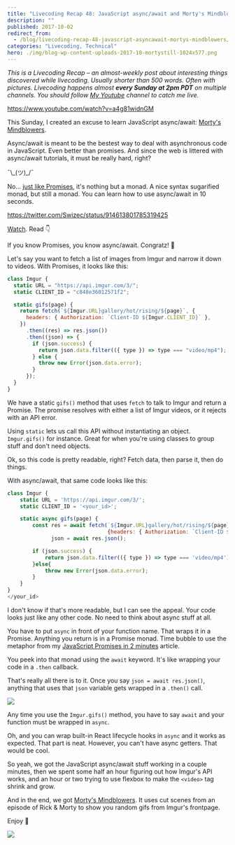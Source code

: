 ```yaml
---
title: "Livecoding Recap 48: JavaScript async/await and Morty's Mindblowers"
description: ""
published: 2017-10-02
redirect_from:
  - /blog/livecoding-recap-48-javascript-asyncawait-mortys-mindblowers/swizec/7829
categories: "Livecoding, Technical"
hero: ./img/blog-wp-content-uploads-2017-10-mortystill-1024x577.png
---
```


_This is a Livecoding Recap – an almost-weekly post about interesting things discovered while livecoding. Usually shorter than 500 words. Often with pictures. Livecoding happens almost **every Sunday at 2pm PDT** on multiple channels. You should follow [My Youtube](https://www.youtube.com/TheSwizec) channel to catch me live._

https://www.youtube.com/watch?v=a4g81widnGM

This Sunday, I created an excuse to learn JavaScript async/await: [Morty's Mindblowers](http://mortysmindblowers.fun).

Async/await is meant to be the bestest way to deal with asynchronous code in JavaScript. Even better than promises. And since the web is littered with async/await tutorials, it must be really hard, right?

¯\\\_(ツ)\_/¯

No… [just like Promises](https://swizec.com/blog/javascript-promises-monads/swizec/7814), it's nothing but a monad. A nice syntax sugarified monad, but still a monad. You can learn how to use async/await in 10 seconds.

https://twitter.com/Swizec/status/914613801785319425

[Watch](https://youtu.be/a4g81widnGM?t=2070). Read 👇

If you know Promises, you know async/await. Congratz! 👏

Let's say you want to fetch a list of images from Imgur and narrow it down to videos. With Promises, it looks like this:

```javascript
class Imgur {
  static URL = "https://api.imgur.com/3/";
  static CLIENT_ID = "c848e36012571f2";

  static gifs(page) {
    return fetch(`${Imgur.URL}gallery/hot/rising/${page}`, {
      headers: { Authorization: `Client-ID ${Imgur.CLIENT_ID}` },
    })
      .then((res) => res.json())
      .then((json) => {
        if (json.success) {
          return json.data.filter(({ type }) => type === "video/mp4");
        } else {
          throw new Error(json.data.error);
        }
      });
  }
}
```

We have a static `gifs()` method that uses `fetch` to talk to Imgur and return a Promise. The promise resolves with either a list of Imgur videos, or it rejects with an API error.

Using `static` lets us call this API without instantiating an object. `Imgur.gifs()` for instance. Great for when you're using classes to group stuff and don't need objects.

Ok, so this code is pretty readable, right? Fetch data, then parse it, then do things.

With async/await, that same code looks like this:

```javascript
class Imgur {
    static URL = 'https://api.imgur.com/3/';
    static CLIENT_ID = '<your_id>';

    static async gifs(page) {
        const res = await fetch(`${Imgur.URL}gallery/hot/rising/${page}`,
                                {headers: { Authorization: `Client-ID ${Imgur.CLIENT_ID}`}}),
              json = await res.json();

        if (json.success) {
            return json.data.filter(({ type }) => type === 'video/mp4');
        }else{
            throw new Error(json.data.error);
        }
    }
}
</your_id>
```

I don't know if that's more readable, but I can see the appeal. Your code looks just like any other code. No need to think about async stuff at all.

You have to put `async` in front of your function name. That wraps it in a Promise. Anything you return is in a Promise monad. Time bubble to use the metaphor from my [JavaScript Promises in 2 minutes](https://swizec.com/blog/javascript-promises-monads/swizec/7814) article.

You peek into that monad using the `await` keyword. It's like wrapping your code in a `.then` callback.

That's really all there is to it. Once you say `json = await res.json()`, anything that uses that `json` variable gets wrapped in a `.then()` call.

![](./img/blog-wp-content-uploads-2017-10-This-subreddits-reaction-when-asked-how-we-make-our-gifs-look-so-damn-good-Imgur.gif)

Any time you use the `Imgur.gifs()` method, you have to say `await` and your function must be wrapped in `async`.

Oh, and you can wrap built-in React lifecycle hooks in `async` and it works as expected. That part is neat. However, you can't have async getters. That would be cool.

So yeah, we got the JavaScript async/await stuff working in a couple minutes, then we spent some half an hour figuring out how Imgur's API works, and an hour or two trying to use flexbox to make the `<video>` tag shrink and grow.

And in the end, we got [Morty's Mindblowers](http://mortysmindblowers.fun). It uses cut scenes from an episode of Rick & Morty to show you random gifs from Imgur's frontpage.

Enjoy 🤘

[![](./img/blog-wp-content-uploads-2017-10-mortystill-1024x577.png)](http://mortysmindblowers.fun)
